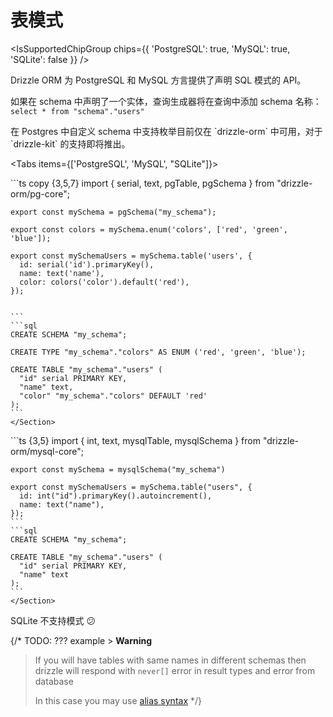 
# 表模式

<IsSupportedChipGroup chips={{ 'PostgreSQL': true, 'MySQL': true, 'SQLite': false }} />

Drizzle ORM 为 PostgreSQL 和 MySQL 方言提供了声明 SQL 模式的 API。

如果在 schema 中声明了一个实体，查询生成器将在查询中添加 schema 名称：<br/>
`select * from "schema"."users"`

<Callout type='warning' emoji='⚠️'>
  在 Postgres 中自定义 schema 中支持枚举目前仅在 `drizzle-orm` 中可用，对于 `drizzle-kit` 的支持即将推出。
</Callout>

<Tabs items={['PostgreSQL', 'MySQL', "SQLite"]}>
  <Tab>
    <Section>
    ```ts copy {3,5,7}
    import { serial, text, pgTable, pgSchema } from "drizzle-orm/pg-core";

    export const mySchema = pgSchema("my_schema");

    export const colors = mySchema.enum('colors', ['red', 'green', 'blue']);

    export const mySchemaUsers = mySchema.table('users', {
      id: serial('id').primaryKey(),
      name: text('name'),
      color: colors('color').default('red'),
    });

    
    ```
    ```sql
    CREATE SCHEMA "my_schema";

    CREATE TYPE "my_schema"."colors" AS ENUM ('red', 'green', 'blue');

    CREATE TABLE "my_schema"."users" (
      "id" serial PRIMARY KEY,
      "name" text,
      "color" "my_schema"."colors" DEFAULT 'red'
    );
    ```
    </Section>
  </Tab>
  <Tab>
    <Section>
    ```ts {3,5}
    import { int, text, mysqlTable, mysqlSchema } from "drizzle-orm/mysql-core";

    export const mySchema = mysqlSchema("my_schema")

    export const mySchemaUsers = mySchema.table("users", {
      id: int("id").primaryKey().autoincrement(),
      name: text("name"),
    });
    ```
    ```sql
    CREATE SCHEMA "my_schema";

    CREATE TABLE "my_schema"."users" (
      "id" serial PRIMARY KEY,
      "name" text
    );
    ```
    </Section>
  </Tab>
  <Tab>
  SQLite 不支持模式 😕
  </Tab>
</Tabs>

{/* TODO: ??? example > **Warning**
> If you will have tables with same names in different schemas then drizzle will respond with `never[]` error in result types and error from database
>
> In this case you may use [alias syntax](./joins#join-aliases-and-self-joins) */}
